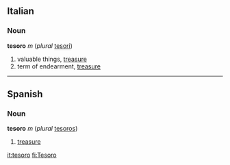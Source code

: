 ==Italian==
===Noun===
'''tesoro''' ''m'' (''plural'' [[tesori]])

# valuable things, [[treasure]]
# term of endearment, [[treasure]]

----
==Spanish==
===Noun===
'''tesoro''' ''m'' (''plural'' [[tesoros]])

#[[treasure]]

[[it:tesoro]]
[[fi:Tesoro]]